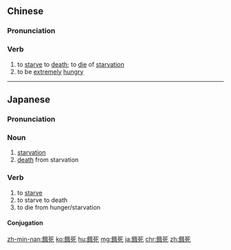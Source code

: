 {{also|饿死}}
==Chinese==
{{zh-forms|s=饿死}}

===Pronunciation===
{{zh-pron
|m=èsǐ
|c=ngo6 sei2
|h=pfs=ngo-sí
|mn=gō-sí
|cat=v
}}

===Verb===
{{zh-verb}}

# to [[starve]] to [[death]]; to [[die]] of [[starvation]]
# to be [[extremely]] [[hungry]]

----

==Japanese==
{{ja-kanjitab|が|し|yomi=o}}

===Pronunciation===
{{ja-pron|がし|y=o}}

===Noun===
{{ja-noun|がし}}

# [[starvation]]
# [[death]] from starvation

===Verb===
{{ja-verb-suru|tr=intrans|がし}}

# to [[starve]]
# to starve to death
# to die from hunger/starvation

====Conjugation====
{{ja-suru|がし}}

[[zh-min-nan:餓死]]
[[ko:餓死]]
[[hu:餓死]]
[[mg:餓死]]
[[ja:餓死]]
[[chr:餓死]]
[[zh:餓死]]